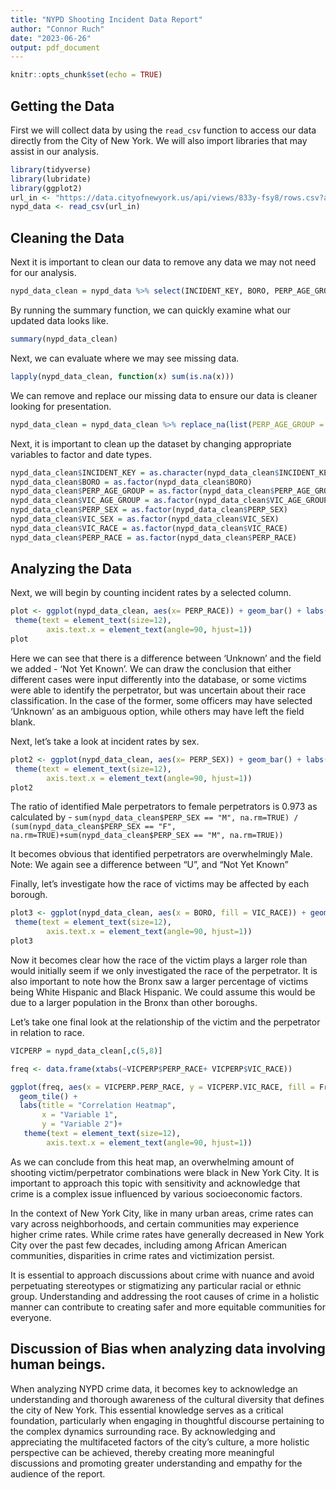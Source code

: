 ---
title: "NYPD Shooting Incident Data Report"
author: "Connor Ruch"
date: "2023-06-26"
output: pdf_document
---

```{r setup, include=FALSE}
knitr::opts_chunk$set(echo = TRUE)
```

## Getting the Data

First we will collect data by using the `read_csv` function to access our data directly from the City of New York.  We will also import libraries that may assist in our analysis.


```{r getdata}
library(tidyverse)
library(lubridate)
library(ggplot2)
url_in <- "https://data.cityofnewyork.us/api/views/833y-fsy8/rows.csv?accessType=DOWNLOAD"
nypd_data <- read_csv(url_in)

```

## Cleaning the Data

Next it is important to clean our data to remove any data we may not need for our analysis.

```{r selectdata}
nypd_data_clean = nypd_data %>% select(INCIDENT_KEY, BORO, PERP_AGE_GROUP, PERP_SEX, PERP_RACE, VIC_AGE_GROUP, VIC_SEX, VIC_RACE)
```

By running the summary function, we can quickly examine what our updated data looks like.

```{r summary}
summary(nypd_data_clean)
```

Next, we can evaluate where we may see missing data.

```{r countNA}
lapply(nypd_data_clean, function(x) sum(is.na(x)))
```

We can remove and replace our missing data to ensure our data is cleaner looking for presentation.

```{r cleanNA}
nypd_data_clean = nypd_data_clean %>% replace_na(list(PERP_AGE_GROUP = "Not Yet Known", PERP_SEX = "Not Yet Known", PERP_RACE = "Not Yet Known"))
```

Next, it is important to clean up the dataset by changing appropriate variables to factor and date types.

```{r cleanTYPES}
nypd_data_clean$INCIDENT_KEY = as.character(nypd_data_clean$INCIDENT_KEY)
nypd_data_clean$BORO = as.factor(nypd_data_clean$BORO)
nypd_data_clean$PERP_AGE_GROUP = as.factor(nypd_data_clean$PERP_AGE_GROUP)
nypd_data_clean$VIC_AGE_GROUP = as.factor(nypd_data_clean$VIC_AGE_GROUP)
nypd_data_clean$PERP_SEX = as.factor(nypd_data_clean$PERP_SEX)
nypd_data_clean$VIC_SEX = as.factor(nypd_data_clean$VIC_SEX)
nypd_data_clean$VIC_RACE = as.factor(nypd_data_clean$VIC_RACE)
nypd_data_clean$PERP_RACE = as.factor(nypd_data_clean$PERP_RACE)

```

## Analyzing the Data

Next, we will begin by counting incident rates by a selected column.

```{r PerpRace, echo=FALSE}
plot <- ggplot(nypd_data_clean, aes(x= PERP_RACE)) + geom_bar() + labs(title = "Race of Perpetrator" , x = "Race of Perp" , y = "Count of Incidents") +
 theme(text = element_text(size=12),
        axis.text.x = element_text(angle=90, hjust=1))
plot
```

Here we can see that there is a difference between 'Unknown' and the field we added - 'Not Yet Known'.  We can draw the conclusion that either different cases were input differently into the database, or some victims were able to identify the perpetrator, but was uncertain about their race classification.  In the case of the former, some officers may have selected 'Unknown' as an ambiguous option, while others may have left the field blank.

Next, let's take a look at incident rates by sex.

```{r PerpSex, echo=FALSE}
plot2 <- ggplot(nypd_data_clean, aes(x= PERP_SEX)) + geom_bar() + labs(title = "Sex of Perpetrator" , x = "Sex of Perp" , y = "Count of Incidents")+
 theme(text = element_text(size=12),
        axis.text.x = element_text(angle=90, hjust=1))
plot2
```

The ratio of identified Male perpetrators to female perpetrators is 0.973 as calculated by - `sum(nypd_data_clean$PERP_SEX == "M", na.rm=TRUE) / (sum(nypd_data_clean$PERP_SEX == "F", na.rm=TRUE)+sum(nypd_data_clean$PERP_SEX == "M", na.rm=TRUE))`

It becomes obvious that identified perpetrators are overwhelmingly Male.
Note: We again see a difference between "U", and "Not Yet Known"

Finally, let's investigate how the race of victims may be affected by each borough.

```{r VICBoro, echo=FALSE}
plot3 <- ggplot(nypd_data_clean, aes(x = BORO, fill = VIC_RACE)) + geom_bar() + labs(title = "Race of Victim by Borough" , x = "Borough" , y = "Count of Incidents by Race of Victim")+
 theme(text = element_text(size=12),
        axis.text.x = element_text(angle=90, hjust=1))
plot3
```


Now it becomes clear how the race of the victim plays a larger role than would initially seem if we only investigated the race of the perpetrator.  It is also important to note how the Bronx saw a larger percentage of victims being White Hispanic and Black Hispanic.  We could assume this would be due to a larger population in the Bronx than other boroughs.

Let's take one final look at the relationship of the victim and the perpetrator in relation to race.

```{r VICvsPerp}


VICPERP = nypd_data_clean[,c(5,8)]

freq <- data.frame(xtabs(~VICPERP$PERP_RACE+ VICPERP$VIC_RACE))

ggplot(freq, aes(x = VICPERP.PERP_RACE, y = VICPERP.VIC_RACE, fill = Freq)) +
  geom_tile() +
  labs(title = "Correlation Heatmap",
       x = "Variable 1",
       y = "Variable 2")+
   theme(text = element_text(size=12),
        axis.text.x = element_text(angle=90, hjust=1))
```


As we can conclude from this heat map, an overwhelming amount of shooting victim/perpetrator combinations were black in New York City. It is important to approach this topic with sensitivity and acknowledge that crime is a complex issue influenced by various socioeconomic factors.

In the context of New York City, like in many urban areas, crime rates can vary across neighborhoods, and certain communities may experience higher crime rates. While crime rates have generally decreased in New York City over the past few decades, including among African American communities, disparities in crime rates and victimization persist.

It is essential to approach discussions about crime with nuance and avoid perpetuating stereotypes or stigmatizing any particular racial or ethnic group. Understanding and addressing the root causes of crime in a holistic manner can contribute to creating safer and more equitable communities for everyone.


## Discussion of Bias when analyzing data involving human beings.

When analyzing NYPD crime data, it becomes key to acknowledge an understanding and thorough awareness of the cultural diversity that defines the city of New York. This essential knowledge serves as a critical foundation, particularly when engaging in thoughtful discourse pertaining to the complex dynamics surrounding race. By acknowledging and appreciating the multifaceted factors of the city's culture, a more holistic perspective can be achieved, thereby creating more meaningful discussions and promoting greater understanding and empathy for the audience of the report.
























